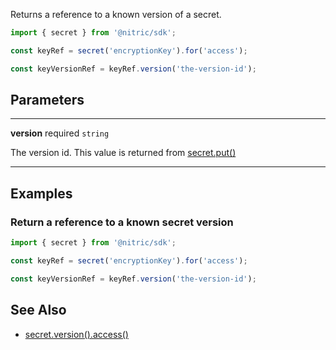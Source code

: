 Returns a reference to a known version of a secret.

```javascript
import { secret } from '@nitric/sdk';

const keyRef = secret('encryptionKey').for('access');

const keyVersionRef = keyRef.version('the-version-id');
```

## Parameters

---

**version** required `string`

The version id. This value is returned from [secret.put()](./secret-put)

---

## Examples

### Return a reference to a known secret version

```javascript
import { secret } from '@nitric/sdk';

const keyRef = secret('encryptionKey').for('access');

const keyVersionRef = keyRef.version('the-version-id');
```

## See Also

- [secret.version().access()](./secret-version-access)

